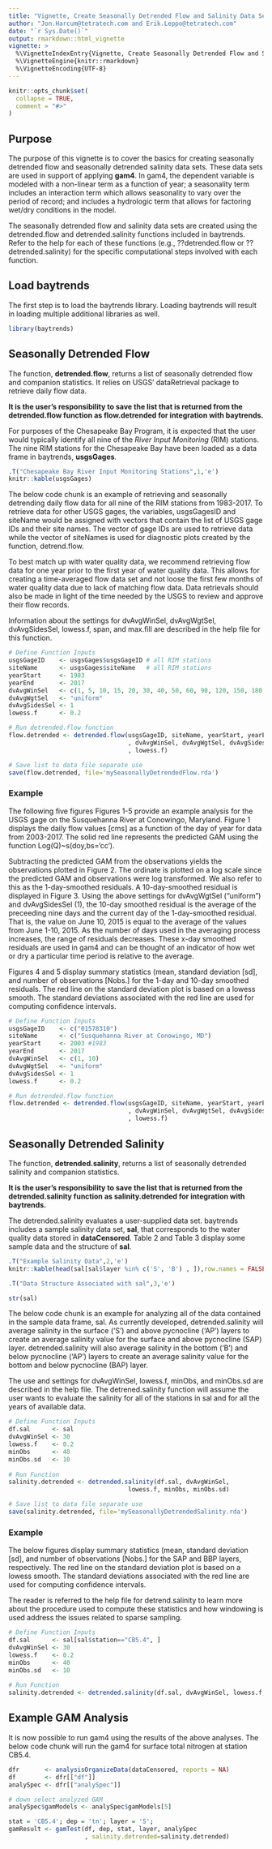 ---
title: "Vignette, Create Seasonally Detrended Flow and Salinity Data Sets"
author: "Jon.Harcum@tetratech.com and Erik.Leppo@tetratech.com"
date: "`r Sys.Date()`"
output: rmarkdown::html_vignette
vignette: >
  %\VignetteIndexEntry{Vignette, Create Seasonally Detrended Flow and Salinity Data Sets}
  %\VignetteEngine{knitr::rmarkdown}
  %\VignetteEncoding{UTF-8}
---
<!-- Data is in vignettes\data folder  -->
```{r setup, include = FALSE}
knitr::opts_chunk$set(
  collapse = TRUE,
  comment = "#>"
)
```

## Purpose
The purpose of this vignette is to cover the basics for creating seasonally detrended flow and seasonally detrended salinity data sets. These data sets are used in support of applying **gam4**. In gam4, the dependent variable is modeled with a non-linear term as a function of year; a seasonality term includes an interaction term which allows seasonality to vary over the period of record; and  includes a hydrologic term that allows for factoring wet/dry conditions in the model.

The seasonally detrended flow and salinity data sets are created using the detrended.flow and detrended.salinity functions included in baytrends. Refer to the help for each of these functions (e.g., ??detrended.flow or ??detrended.salinity) for the specific computational steps involved with each function.

## Load baytrends

The first step is to load the baytrends library. Loading baytrends will result in loading multiple additional libraries as well.  

```{r initialize,echo=TRUE}
library(baytrends)
```

## Seasonally Detrended Flow

The function, **detrended.flow**, returns a list of seasonally detrended flow and companion statistics. It relies on USGS' dataRetrieval package to retrieve daily flow data.

**It is the user's responsibility to save the list that is returned from the detrended.flow function as flow.detrended for integration with baytrends.**

For purposes of the Chesapeake Bay Program, it is expected that the user would typically identify all nine of the *River Input Monitoring* (RIM) stations. The nine RIM stations for the Chesapeake Bay have been loaded as a data frame in baytrends, **usgsGages**.

```{r usgsgages, echo=FALSE, results='asis'}
.T("Chesapeake Bay River Input Monitoring Stations",1,'e')
knitr::kable(usgsGages)
```

The below code chunk is an example of retrieving and seasonally detrending daily flow data for all nine of the RIM stations from 1983-2017. To retrieve data for other USGS gages, the variables, usgsGagesID and siteName would be assigned with vectors that contain the list of USGS gage IDs and their site names. The vector of gage IDs are used to retrieve data while the vector of siteNames is used for diagnostic plots created by the function, detrend.flow.  

To best match up with water quality data, we recommend retrieving flow data for one year prior to the first year of water quality data. This allows for creating a time-averaged flow data set and not loose the first few months of water quality data due to lack of matching flow data. Data retrievals should also be made in light of the time needed by the USGS to review and approve their flow records.  

Information about the settings for dvAvgWinSel, dvAvgWgtSel, dvAvgSidesSel, lowess.f, span, and max.fill are described in the help file for this function.    

```{r flow, eval=FALSE, results='asis', fig.height=6.5, fig.width=6.5}
# Define Function Inputs
usgsGageID    <- usgsGages$usgsGageID # all RIM stations
siteName      <- usgsGages$siteName   # all RIM stations
yearStart     <- 1983
yearEnd       <- 2017
dvAvgWinSel   <- c(1, 5, 10, 15, 20, 30, 40, 50, 60, 90, 120, 150, 180, 210)
dvAvgWgtSel   <- "uniform"
dvAvgSidesSel <- 1
lowess.f      <- 0.2

# Run detrended.flow function
flow.detrended <- detrended.flow(usgsGageID, siteName, yearStart, yearEnd
                                 , dvAvgWinSel, dvAvgWgtSel, dvAvgSidesSel
                                 , lowess.f)

# Save list to data file separate use
save(flow.detrended, file='mySeasonallyDetrendedFlow.rda')
```

### Example 

The following five figures Figures 1-5 provide an example analysis for the USGS gage on the Susquehanna River at Conowingo, Maryland. Figure 1 displays the daily flow values [cms] as a function of the day of year for data from 2003-2017. The solid red line represents the predicted GAM using the function Log(Q)~s(doy,bs='cc').  

Subtracting the predicted GAM from the observations yields the observations plotted in Figure 2. The ordinate is plotted on a log scale since the predicted GAM and observations were log transformed. We also refer to this as the 1-day-smoothed residuals. A 10-day-smoothed residual is displayed in Figure 3. Using the above settings for dvAvgWgtSel ("uniform") and dvAvgSidesSel (1), the 10-day smoothed residual is the average of the preceeding nine days and the current day of the 1-day-smoothed residual. That is, the value on June 10, 2015 is equal to the average of the values from June 1-10, 2015. As the number of days used in the averaging process increases, the range of residuals decreases. These x-day smoothed residuals are used in gam4 and can be thought of an indicator of how wet or dry a particular time period is relative to the average.

Figures 4 and 5 display summary statistics (mean, standard deviation [sd], and number of observations [Nobs.] for the 1-day and 10-day smoothed residuals. The red line on the standard deviation plot is based on a lowess smooth. The standard deviations associated with the red line are used for computing confidence intervals.

```{r flow1, eval=TRUE, echo=FALSE, results='asis', fig.height=4.5, fig.width=6.5}

# Define Function Inputs
usgsGageID    <- c("01578310")
siteName      <- c("Susquehanna River at Conowingo, MD")
yearStart     <- 2003 #1983
yearEnd       <- 2017
dvAvgWinSel   <- c(1, 10)
dvAvgWgtSel   <- "uniform"
dvAvgSidesSel <- 1
lowess.f      <- 0.2

# Run detrended.flow function
flow.detrended <- detrended.flow(usgsGageID, siteName, yearStart, yearEnd
                                 , dvAvgWinSel, dvAvgWgtSel, dvAvgSidesSel
                                 , lowess.f)
```

## Seasonally Detrended Salinity

The function, **detrended.salinity**, returns a list of seasonally detrended salinity and companion statistics. 

**It is the user's responsibility to save the list that is returned from the detrended.salinity function as salinity.detrended for integration with baytrends.**

The detrended.salinity evaluates a user-supplied data set. baytrends includes a sample salinity data set, **sal**, that corresponds to the water quality data stored in **dataCensored**. Table 2 and Table 3 display some sample data and the structure of **sal**.


```{r salinity0, echo=FALSE, results='asis'}
.T("Example Salinity Data",2,'e')
knitr::kable(head(sal[sal$layer %in% c('S', 'B') , ]),row.names = FALSE)

.T("Data Structure Associated with sal",3,'e')
```
```{r salinity1, echo=FALSE, results='markup'}
str(sal)
```

The below code chunk is an example for analyzing all of the data contained in the sample data frame, sal. As currently developed, detrended.salinity will average salinity in the surface ('S') and above pycnocline ('AP') layers to create an average salinity value for the surface and above pycnocline (SAP) layer.  detrended.salinity will also average salinity in the bottom ('B') and below pycnocline ('AP') layers to create an average salinity value for the bottom and below pycnocline (BAP) layer.  

The use and settings for dvAvgWinSel, lowess.f, minObs, and minObs.sd are described in the help file. The detrened.salinity function will assume the user wants to evaluate the salinity for all of the stations in sal and for all the years of available data.  

```{r salinity2, eval=FALSE, results='asis', fig.height=6.5, fig.width=6.5}

# Define Function Inputs
df.sal      <- sal
dvAvgWinSel <- 30
lowess.f    <- 0.2
minObs      <- 40
minObs.sd   <- 10
                 
# Run Function
salinity.detrended <- detrended.salinity(df.sal, dvAvgWinSel, 
                                 lowess.f, minObs, minObs.sd)   

# Save list to data file separate use
save(salinity.detrended, file='mySeasonallyDetrendedSalinity.rda')
```

### Example

The below figures display summary statistics (mean, standard deviation [sd], and number of observations [Nobs.] for the SAP and BBP layers, respectively. The red line on the standard deviation plot is based on a lowess smooth. The standard deviations associated with the red line are used for computing confidence intervals.

The reader is referred to the help file for detrend.salinity to learn more about the procedure used to compute these statistics and how windowing is used address the issues related to sparse sampling.  

```{r salinity3, eval=TRUE, echo=FALSE, results='asis', fig.height=4.5, fig.width=6.5}
# Define Function Inputs
df.sal      <- sal[sal$station=="CB5.4", ]
dvAvgWinSel <- 30
lowess.f    <- 0.2
minObs      <- 40
minObs.sd   <- 10
                 
# Run Function
salinity.detrended <- detrended.salinity(df.sal, dvAvgWinSel, lowess.f, minObs, minObs.sd) 
```

## Example GAM Analysis 

It is now possible to run gam4 using the results of the above analyses. The below code chunk will run the gam4 for surface total nitrogen at station CB5.4.  

```{r gamTrendExample, eval=TRUE, results='asis', fig.height=3.5, fig.width=6.5}
dfr       <- analysisOrganizeData(dataCensored, reports = NA)
df        <- dfr[["df"]]
analySpec <- dfr[["analySpec"]]

# down select analyzed GAM
analySpec$gamModels <- analySpec$gamModels[5]

stat = 'CB5.4'; dep = 'tn'; layer = 'S';
gamResult <- gamTest(df, dep, stat, layer, analySpec
                     , salinity.detrended=salinity.detrended)

```